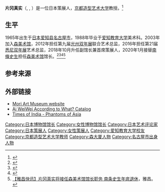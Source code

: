 '''片冈真实'''（{{lang-en|Mami Kataoka}}, {{lang-ja|片岡真実}}, {{bd|1965年||}}）是一位日本策展人，[[京都造型艺术大学|京都造型艺术大学]]教授。<ref>{{Cite web |url=http://www.aptglobal.org/view/curator.asp?ID=88 |title=Mami Kataoka Curatorial Committee Member of the Artist Pension Trust |access-date=2020-12-19 |archive-date=2012-07-29 |archive-url=https://web.archive.org/web/20120729095118/http://www.aptglobal.org/view/curator.asp?ID=88 |dead-url=no }}</ref>

==生平==
1965年出生于[[日本|日本]][[爱知县|爱知县]][[名古屋市|名古屋市]]，1988年毕业于[[爱知教育大学|爱知教育大学]]美术科。2003年加入[[森美术馆|森美术馆]]，2012年担任第九届[[光州双年展|光州双年展]]联合艺术总监，2016年担任第21届[[悉尼双年展|悉尼双年展]]艺术总监，2018年10月升任副馆长兼首席策展人，2020年1月接替[[南條史生|南條史生]]担任[[森美术馆|森美术馆]]馆长。<ref>{{Cite web |url=http://www.designboom.com/weblog/cat/10/view/7367/ai-weiwei-according-to-what-exhibition-at-mori-art-museum-tokyo.html |title=Ai Weiwei: According to What? |access-date=2020-12-19 |archive-date=2012-04-26 |archive-url=https://web.archive.org/web/20120426220919/http://www.designboom.com/weblog/cat/10/view/7367/ai-weiwei-according-to-what-exhibition-at-mori-art-museum-tokyo.html |dead-url=no }}</ref><ref>{{Cite web |url=http://www.mori.art.museum/english/contents/leebul/index.html |title=Mori Art Museum |access-date=2020-12-19 |archive-date=2017-03-18 |archive-url=https://web.archive.org/web/20170318174153/http://www.mori.art.museum/english/contents/leebul/index.html |dead-url=no }}</ref><ref>{{Cite web |url=http://www.celesteprize.com/mamikataoka |title=Celeste Prize - Mami Kataoka |access-date=2020-12-19 |archive-date=2021-01-16 |archive-url=https://web.archive.org/web/20210116231248/https://www.celesteprize.com/mamikataoka |dead-url=no }}</ref><ref>[https://news.artron.net/20190919/n1061044.html 【雅昌快讯】片冈真实将接任森美术馆馆长职务 南条史生年底退休]，雅昌。</ref>

==参考来源==
{{Reflist}}

==外部链接==
* [http://www.mori.art.museum/eng/ Mori Art Museum website ] {{Wayback|url=http://www.mori.art.museum/eng/ |date=20170702220618 }}
* [https://www.amazon.com/Ai-Weiwei-According-What-Museum/dp/4473035948 Ai WeiWei According to What? Catalog] {{Wayback|url=https://www.amazon.com/Ai-Weiwei-According-What-Museum/dp/4473035948 |date=20160304211401 }}
* [http://timesofindia.indiatimes.com/nri/art-culture/Phantoms-of-Asia-opens-at-Asian-Art-Museum/articleshow/13481842.cms Times of India - Phantoms of Asia] {{Wayback|url=http://timesofindia.indiatimes.com/nri/art-culture/Phantoms-of-Asia-opens-at-Asian-Art-Museum/articleshow/13481842.cms |date=20130811004948 }}

{{DEFAULTSORT:Kataoka, Mami}}
[[Category:日本博物馆馆长|Category:日本博物馆馆长]]
[[Category:女性博物馆馆长|Category:女性博物馆馆长]]
[[Category:日本艺术评论家|Category:日本艺术评论家]]
[[Category:日本策展人|Category:日本策展人]]
[[Category:女性策展人|Category:女性策展人]]
[[Category:爱知教育大学校友|Category:爱知教育大学校友]]
[[Category:京都造型艺术大学教师|Category:京都造型艺术大学教师]]
[[Category:森大厦人物|Category:森大厦人物]]
[[Category:名古屋市出身人物|Category:名古屋市出身人物]]